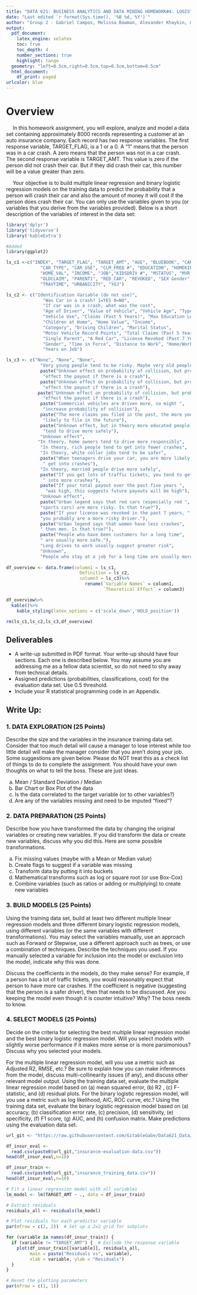 ```yaml
---
title: "DATA 621: BUSINESS ANALYTICS AND DATA MINING HOMEWORK#4: LOGISTIC REGRESSION"
date: "Last edited `r format(Sys.time(), '%B %d, %Y')`"
author: "Group 2 - Gabriel Campos, Melissa Bowman, Alexander Khaykin, & Jennifer Abinette"
output:
  pdf_document:
    latex_engine: xelatex
    toc: true
    toc_depth: 4
    number_sections: true
    highlight: tango
  geometry: "left=0.5cm,right=0.5cm,top=0.5cm,bottom=0.5cm"
  html_document:
    df_print: paged
urlcolor: blue
---
```


# Overview

&emsp; In this homework assignment, you will explore, analyze and model a data set containing approximately 8000
records representing a customer at an auto insurance company. Each record has two response variables. The
first response variable, TARGET_FLAG, is a 1 or a 0. A “1” means that the person was in a car crash. A zero
means that the person was not in a car crash. The second response variable is TARGET_AMT. This value is zero
if the person did not crash their car. But if they did crash their car, this number will be a value greater than zero.

&emsp; Your objective is to build multiple linear regression and binary logistic regression models on the training data
to predict the probability that a person will crash their car and also the amount of money it will cost if the person
does crash their car. You can only use the variables given to you (or variables that you derive from the variables
provided). Below is a short description of the variables of interest in the data set:
<br>

```r
library('dplyr')
library('tidyverse')
library('kableExtra')

#Added
library(ggplot2)
```

```r
ls_c1 <-c("INDEX", "TARGET_FLAG", "TARGET_AMT", "AGE", "BLUEBOOK", "CAR_AGE",
             "CAR_TYPE", "CAR_USE", "CLM_FREQ #", "EDUCATION", "HOMEKIDS #",
             "HOME_VAL", "INCOME", "JOB","KIDSDRIV #", "MSTATUS", "MVR_PTS",
             "OLDCLAIM", "PARENT1", "RED_CAR", "REVOKED", "SEX Gender", "TIF",
             "TRAVTIME", "URBANICITY", "YOJ")

ls_c2 <- c("Identification Variable (do not use)",
              "Was Car in a crash? 1=YES 0=NO",
              "If car was in a crash, what was the cost",
              "Age of Driver", "Value of Vehicle", "Vehicle Age", "Type of Car",
              "Vehicle Use", "Claims (Past 5 Years)", "Max Education Level",
              "Children at Home", "Home Value", "Income",
              "Category", "Driving Children", "Marital Status",
              "Motor Vehicle Record Points", "Total Claims (Past 5 Years)",
              "Single Parent", "A Red Car", "License Revoked (Past 7 Years)",
              "Gender", "Time in Force", "Distance to Work", "Home/Work Area",
              "Years on Job")

ls_c3 <- c("None", "None", "None",
             "Very young people tend to be risky. Maybe very old people also.",
             paste("Unknown effect on probability of collision, but probably ",
              "effect the payout if there is a crash"),
             paste("Unknown effect on probability of collision, but probably ",
              "effect the payout if there is a crash"),
            paste("Unknown effect on probability of collision, but probably ",
              "effect the payout if there is a crash"),
             paste("Commercial vehicles are driven more, so might ",
              "increase probability of collision"),
             paste("The more claims you filed in the past, the more you are ",
              "likely to file in the future"),
             paste("Unknown effect, but in theory more educated people ",
              "tend to drive more safely"),
             "Unknown effect", 
            "In theory, home owners tend to drive more responsibly",
             "In theory, rich people tend to get into fewer crashes",
             "In theory, white collar jobs tend to be safer",
             paste("When teenagers drive your car, you are more likely to",
              " get into crashes"),
             "In theory, married people drive more safely",
             paste("If you get lots of traffic tickets, you tend to get",
              " into more crashes"),
             paste("If your total payout over the past five years ",
               "was high, this suggests future payouts will be high"),
             "Unknown effect",
             paste("Urban legend says that red cars (especially red ",
             "sports cars) are more risky. Is that true?"),
             paste("If your license was revoked in the past 7 years, ",
             "you probably are a more risky driver."),
             paste("Urban legend says that women have less crashes",
             " then men. Is that true?"),
             paste("People who have been customers for a long time",
             " are usually more safe."),
             "Long drives to work usually suggest greater risk",
             "Unknown",
             "People who stay at a job for a long time are usually more safe")  
  
df_overview <- data.frame(column1 = ls_c1,
                            Definition = ls_c2,
                            column3 = ls_c3)%>%
                              rename(`Variable Names` = column1, 
                                     `Theoretical Effect` = column3)

df_overview%>%
  kable()%>%
    kable_styling(latex_options = c('scale_down','HOLD_position'))
```

```r
rm(ls_c1,ls_c2,ls_c3,df_overview)
```



## Deliverables

* A write-up submitted in PDF format. Your write-up should have four sections. Each one is described below. You may assume you are addressing me as a fellow data scientist, so do not need to shy away from technical details.
* Assigned predictions (probabilities, classifications, cost) for the evaluation data set. Use 0.5 threshold.
* Include your R statistical programming code in an Appendix.

## Write Up:

### 1. DATA EXPLORATION (25 Points)

Describe the size and the variables in the insurance training data set. Consider that too much detail will cause a manager to lose interest while too little detail will make the manager consider that you aren’t doing your job. Some suggestions are given below. Please do NOT treat this as a check list of things to do to complete the assignment. You should have your own thoughts on what to tell the boss. These are just ideas.

a. Mean / Standard Deviation / Median
b. Bar Chart or Box Plot of the data
c. Is the data correlated to the target variable (or to other variables?)
d. Are any of the variables missing and need to be imputed “fixed”?

### 2. DATA PREPARATION (25 Points)

Describe how you have transformed the data by changing the original variables or creating new variables. If you did transform the data or create new variables, discuss why you did this. Here are some possible transformations.

a. Fix missing values (maybe with a Mean or Median value)
b. Create flags to suggest if a variable was missing
c. Transform data by putting it into buckets
d. Mathematical transforms such as log or square root (or use Box-Cox)
e. Combine variables (such as ratios or adding or multiplying) to create new variables

### 3. BUILD MODELS (25 Points)

Using the training data set, build at least two different multiple linear regression models and three different binary logistic regression models, using different variables (or the same variables with different transformations). You may select the variables manually, use an approach such as Forward or Stepwise, use a different approach such as trees, or use a combination of techniques. Describe the techniques you used. If you manually selected a variable for inclusion into the model or exclusion into the model, indicate why this was done. 


Discuss the coefficients in the models, do they make sense? For example, if a person has a lot of traffic tickets, you would reasonably expect that person to have more car crashes. If the coefficient is negative (suggesting that the person is a safer driver), then that needs to be discussed. Are you keeping the model even though it is counter intuitive? Why? The boss needs to know.


### 4. SELECT MODELS (25 Points)

Decide on the criteria for selecting the best multiple linear regression model and the best binary logistic regression model. Will you select models with slightly worse performance if it makes more sense or is more parsimonious? Discuss why you selected your models.


For the multiple linear regression model, will you use a metric such as Adjusted R2, RMSE, etc.? Be sure to explain how you can make inferences from the model, discuss multi-collinearity issues (if any), and discuss other relevant model output. Using the training data set, evaluate the multiple linear regression model based on (a) mean squared error, (b) R2 , (c) F-statistic, and (d) residual plots. For the binary logistic regression model, will you use a metric such as log likelihood, AIC, ROC curve, etc.? Using the training data set, evaluate the binary logistic regression model based on (a) accuracy, (b) classification error rate, (c) precision, (d) sensitivity, (e) specificity, (f) F1 score, (g) AUC, and (h) confusion matrix. Make predictions using the evaluation data set.

```r
url_git <- "https://raw.githubusercontent.com/GitableGabe/Data621_Data/main/"
```

```r
df_insur_eval <- 
  read.csv(paste0(url_git,"insurance-evaluation-data.csv"))
head(df_insur_eval,n=10)
```

```r
df_insur_train <- 
  read.csv(paste0(url_git,"insurance_training_data.csv"))
head(df_insur_eval,n=10)
```
```r
# Fit a linear regression model with all variables
lm_model <- lm(TARGET_AMT ~ ., data = df_insur_train)

# Extract residuals
residuals_all <- residuals(lm_model)

# Plot residuals for each predictor variable
par(mfrow = c(2, 2))  # Set up a 2x2 grid for subplots

for (variable in names(df_insur_train)) {
  if (variable != "TARGET_AMT") {  # Exclude the response variable
    plot(df_insur_train[[variable]], residuals_all,
         main = paste("Residuals vs", variable),
         xlab = variable, ylab = "Residuals")
  }
}

# Reset the plotting parameters
par(mfrow = c(1, 1))
```


